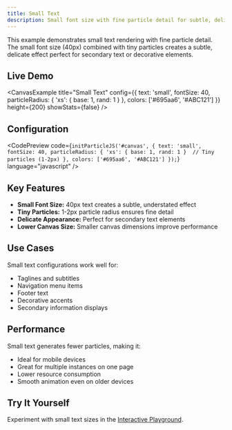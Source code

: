 ```yaml
---
title: Small Text
description: Small font size with fine particle detail for subtle, delicate effects
---
```



This example demonstrates small text rendering with fine particle detail. The small font size (40px) combined with tiny particles creates a subtle, delicate effect perfect for secondary text or decorative elements.

## Live Demo

<CanvasExample
  title="Small Text"
  config={{
    text: 'small',
    fontSize: 40,
    particleRadius: { 'xs': { base: 1, rand: 1 } },
    colors: ['#695aa6', '#ABC121']
  }}
  height={200}
  showStats={false}
/>

## Configuration

<CodePreview
  code={`initParticleJS('#canvas', {
  text: 'small',
  fontSize: 40,
  particleRadius: {
    'xs': { base: 1, rand: 1 }  // Tiny particles (1-2px)
  },
  colors: ['#695aa6', '#ABC121']
});`}
  language="javascript"
/>

## Key Features

- **Small Font Size:** 40px text creates a subtle, understated effect
- **Tiny Particles:** 1-2px particle radius ensures fine detail
- **Delicate Appearance:** Perfect for secondary text elements
- **Lower Canvas Size:** Smaller canvas dimensions improve performance

## Use Cases

Small text configurations work well for:
- Taglines and subtitles
- Navigation menu items
- Footer text
- Decorative accents
- Secondary information displays

## Performance

Small text generates fewer particles, making it:
- Ideal for mobile devices
- Great for multiple instances on one page
- Lower resource consumption
- Smooth animation even on older devices

## Try It Yourself

Experiment with small text sizes in the [Interactive Playground](/playground/).
